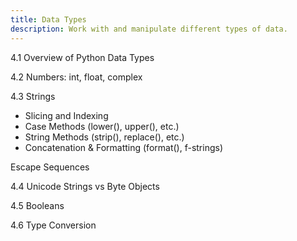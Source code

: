 ```yaml
---
title: Data Types
description: Work with and manipulate different types of data.
---
```


4.1 Overview of Python Data Types

4.2 Numbers: int, float, complex

4.3 Strings

- Slicing and Indexing
- Case Methods (lower(), upper(), etc.)
- String Methods (strip(), replace(), etc.)
- Concatenation & Formatting (format(), f-strings)

Escape Sequences

4.4 Unicode Strings vs Byte Objects

4.5 Booleans

4.6 Type Conversion